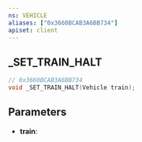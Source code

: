 ```yaml
---
ns: VEHICLE
aliases: ["0x3660BCAB3A6BB734"]
apiset: client
---
```

## _SET_TRAIN_HALT

```c
// 0x3660BCAB3A6BB734
void _SET_TRAIN_HALT(Vehicle train);
```


## Parameters
* **train**: